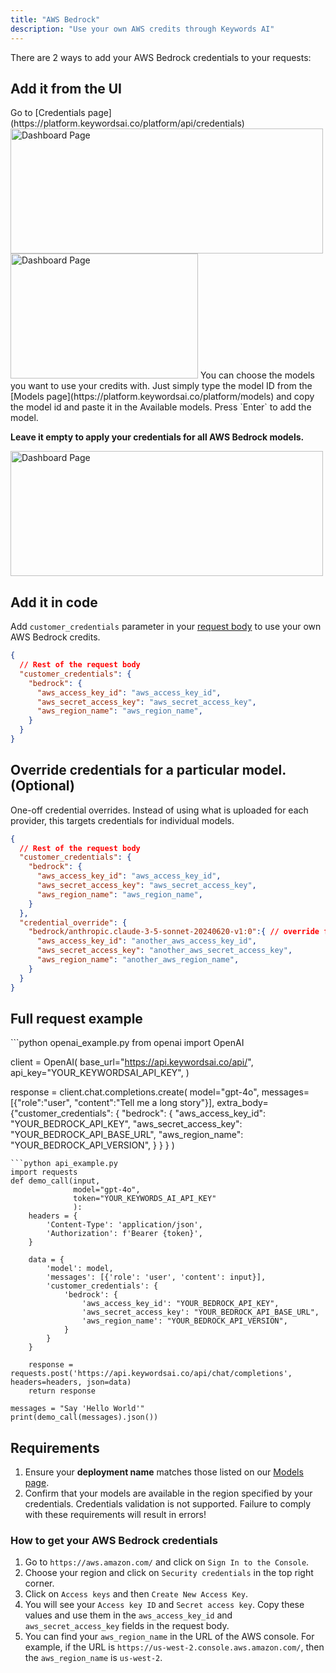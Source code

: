 ```yaml
---
title: "AWS Bedrock"
description: "Use your own AWS credits through Keywords AI"
---
```


There are 2 ways to add your AWS Bedrock credentials to your requests:
## Add it from the UI

<Steps>
<Step title="Go to the Credentials page">
Go to [Credentials page](https://platform.keywordsai.co/platform/api/credentials)
<img height="200" width="500"  src="/images/bring-own-key.png" alt="Dashboard Page"/>
</Step>
<Step title="Add your AWS Bedrock credentials.">

<img height="200" width="300"  src="/images/providers/bedrock.png" alt="Dashboard Page"/>
</Step>
<Step title="(Optional) Choose models you want to use credits">
You can choose the models you want to use your credits with. Just simply type the model ID from the [Models page](https://platform.keywordsai.co/platform/models) and copy the model id and paste it in the Available models. Press `Enter` to add the model. 

**Leave it empty to apply your credentials for all AWS Bedrock models.**

<img height="200" width="500"  src="/images/providers/bedrock_model.png" alt="Dashboard Page"/>
</Step>
</Steps>

## Add it in code
Add `customer_credentials` parameter in your [request body](/api-endpoints/integration/chat-completions) to use your own AWS Bedrock credits.

```json
{
  // Rest of the request body
  "customer_credentials": {
    "bedrock": {
      "aws_access_key_id": "aws_access_key_id",
      "aws_secret_access_key": "aws_secret_access_key",
      "aws_region_name": "aws_region_name",
    }
  }
}
```

## Override credentials for a particular model. (Optional)
One-off credential overrides. Instead of using what is uploaded for each provider, this targets credentials for individual models.
```json
{
  // Rest of the request body
  "customer_credentials": {
    "bedrock": {
      "aws_access_key_id": "aws_access_key_id",
      "aws_secret_access_key": "aws_secret_access_key",
      "aws_region_name": "aws_region_name",
    }
  },
  "credential_override": {
    "bedrock/anthropic.claude-3-5-sonnet-20240620-v1:0":{ // override for a specific model.
      "aws_access_key_id": "another_aws_access_key_id",
      "aws_secret_access_key": "another_aws_secret_access_key",
      "aws_region_name": "another_aws_region_name",
    }
  }
}
```

## Full request example
<Accordion title="Example">
<CodeGroup>
```python openai_example.py
from openai import OpenAI

client = OpenAI(
    base_url="https://api.keywordsai.co/api/",
    api_key="YOUR_KEYWORDSAI_API_KEY",
)

response = client.chat.completions.create(
    model="gpt-4o",
    messages=[{"role":"user", "content":"Tell me a long story"}],
    extra_body={"customer_credentials": {
                  "bedrock": {
                      "aws_access_key_id": "YOUR_BEDROCK_API_KEY",
                      "aws_secret_access_key": "YOUR_BEDROCK_API_BASE_URL",
                      "aws_region_name": "YOUR_BEDROCK_API_VERSION",
                  }
                }
              }
)
```
```python api_example.py
import requests
def demo_call(input, 
              model="gpt-4o",
              token="YOUR_KEYWORDS_AI_API_KEY"
              ):
    headers = {
        'Content-Type': 'application/json',
        'Authorization': f'Bearer {token}',
    }

    data = {
        'model': model,
        'messages': [{'role': 'user', 'content': input}],
        'customer_credentials': {
            'bedrock': {
                'aws_access_key_id': "YOUR_BEDROCK_API_KEY",
                'aws_secret_access_key': "YOUR_BEDROCK_API_BASE_URL",
                'aws_region_name': "YOUR_BEDROCK_API_VERSION",
            }
        }
    }

    response = requests.post('https://api.keywordsai.co/api/chat/completions', headers=headers, json=data)
    return response

messages = "Say 'Hello World'"
print(demo_call(messages).json())
```
</CodeGroup>
</Accordion>

## Requirements
1. Ensure your **deployment name** matches those listed on our [Models page](https://platform.keywordsai.co/platform/models).
2. Confirm that your models are available in the region specified by your credentials.
<Warning>Credentials validation is not supported. Failure to comply with these requirements will result in errors!</Warning>

### How to get your AWS Bedrock credentials
1. Go to `https://aws.amazon.com/` and click on `Sign In to the Console`.
2. Choose your region and click on `Security credentials` in the top right corner.
3. Click on `Access keys` and then `Create New Access Key`.
4. You will see your `Access key ID` and `Secret access key`. Copy these values and use them in the `aws_access_key_id` and `aws_secret_access_key` fields in the request body.
5. You can find your `aws_region_name` in the URL of the AWS console. For example, if the URL is `https://us-west-2.console.aws.amazon.com/`, then the `aws_region_name` is `us-west-2`.
